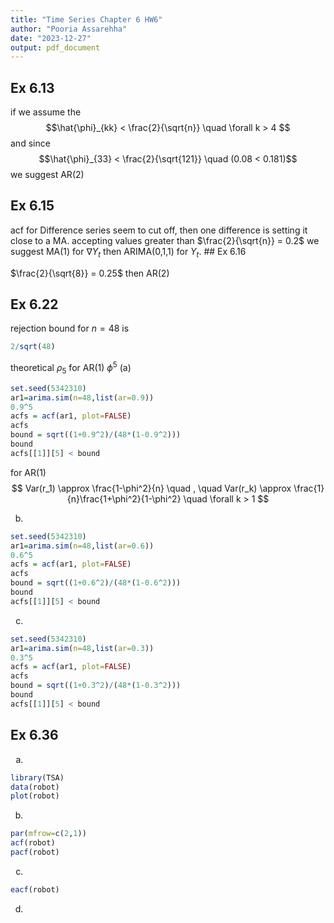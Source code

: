 ```yaml
---
title: "Time Series Chapter 6 HW6"
author: "Pooria Assarehha"
date: "2023-12-27"
output: pdf_document
---
```


## Ex 6.13

if we assume the $$\hat{\phi}_{kk} < \frac{2}{\sqrt{n}} \quad \forall k > 4  $$ and since $$\hat{\phi}_{33} < \frac{2}{\sqrt{121}} \quad (0.08 < 0.181)$$ we suggest AR(2)

## Ex 6.15
acf for Difference series seem to cut off, then one difference is setting it close to a MA. accepting values greater than $\frac{2}{\sqrt{n}} = 0.2$ we suggest MA(1) for $\nabla Y_t$ then ARIMA(0,1,1) for $Y_t$.
## Ex 6.16

$\frac{2}{\sqrt{8}} = 0.25$ then AR(2)

## Ex 6.22

rejection bound for $n=48$ is 
```r
2/sqrt(48)
```
theoretical $\rho_5$ for AR(1) $\phi^5$
(a)
```r
set.seed(5342310)
ar1=arima.sim(n=48,list(ar=0.9))
0.9^5
acfs = acf(ar1, plot=FALSE)
acfs
bound = sqrt((1+0.9^2)/(48*(1-0.9^2)))
bound
acfs[[1]][5] < bound
```
for AR(1)
$$ Var(r_1) \approx \frac{1-\phi^2}{n} \quad , \quad Var(r_k) \approx \frac{1}{n}\frac{1+\phi^2}{1-\phi^2} \quad \forall k > 1  $$

(b)
```r
set.seed(5342310)
ar1=arima.sim(n=48,list(ar=0.6))
0.6^5
acfs = acf(ar1, plot=FALSE)
acfs
bound = sqrt((1+0.6^2)/(48*(1-0.6^2)))
bound
acfs[[1]][5] < bound
```
(c)
```r
set.seed(5342310)
ar1=arima.sim(n=48,list(ar=0.3))
0.3^5
acfs = acf(ar1, plot=FALSE)
acfs
bound = sqrt((1+0.3^2)/(48*(1-0.3^2)))
bound
acfs[[1]][5] < bound
```


## Ex 6.36
(a)
```r
library(TSA)
data(robot)
plot(robot)
```

(b)
```r
par(mfrow=c(2,1))
acf(robot)
pacf(robot)
```
(c)
```r
eacf(robot)
```

(d)

